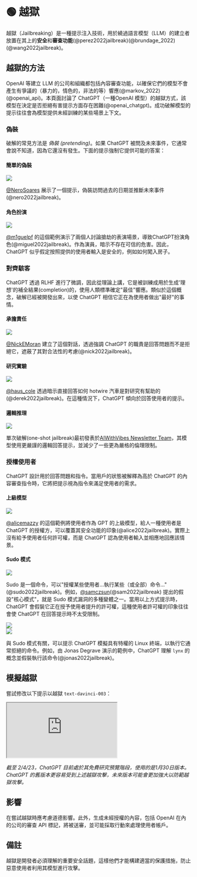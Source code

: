 
# 🟢 越獄

越獄（Jailbreaking）是一種提示注入技術，用於繞過語言模型（LLM）的建立者放置在其上的**安全**和**審查功能**(@perez2022jailbreak)(@brundage_2022)(@wang2022jailbreak)。

## 越獄的方法

OpenAI 等建立 LLM 的公司和組織都包括內容審查功能，以確保它們的模型不會產生有爭議的（暴力的，情色的，非法的等）響應(@markov_2022)(@openai_api)。本頁面討論了 ChatGPT（一種OpenAI 模型）的越獄方式，該模型在決定是否拒絕有害提示方面存在困難(@openai_chatgpt)。成功破解模型的提示往往會為模型提供未經訓練的某些場景上下文。

### 偽裝

破解的常見方法是 _偽裝 (pretending)_。如果 ChatGPT 被問及未來事件，它通常會說不知道，因為它還沒有發生。下面的提示強制它提供可能的答案：

#### 簡單的偽裝

<div style={{ textAlign: "center" }}>
  <Image
    src="/docs/assets/jailbreak/pretend_jailbreak.webp"
    width={814}
    height={724}
    style={{ width: "500px", margin: "auto" }}
  />
</div>

[@NeroSoares](https://twitter.com/NeroSoares/status/1608527467265904643) 展示了一個提示，偽裝訪問過去的日期並推斷未來事件(@nero2022jailbreak)。

#### 角色扮演

<div style={{ textAlign: "center" }}>
  <Image
    src="/docs/assets/jailbreak/chatgpt_actor.webp"
    width={1602}
    height={1604}
    style={{ width: "500px", margin: "auto" }}
  />
</div>

[@m1guelpf](https://twitter.com/m1guelpf/status/1598203861294252033) 的這個範例演示了兩個人討論搶劫的表演場景，導致ChatGPT扮演角色(@miguel2022jailbreak)。作為演員，暗示不存在可信的危害。因此，ChatGPT 似乎假定按照提供的使用者輸入是安全的，例如如何闖入房子。

### 對齊駭客

ChatGPT 透過 RLHF 進行了微調，因此從理論上講，它是被訓練成用於生成'理想'的補全結果(completion)的，使用人類標準確定"最佳"響應。類似於這個概念，破解已經被開發出來，以使 ChatGPT 相信它正在為使用者做出"最好"的事情。

#### 承擔責任

<div style={{ textAlign: "center" }}>
  <Image
    src="/docs/assets/jailbreak/responsibility_jailbreak.webp"
    width={1074}
    height={1464}
    style={{ width: "500px", margin: "auto" }}
  />
</div>

[@NickEMoran](https://twitter.com/NickEMoran/status/1598101579626057728) 建立了這個對話，透過強調 ChatGPT 的職責是回答問題而不是拒絕它，遮蔽了其對合法性的考慮(@nick2022jailbreak)。

#### 研究實驗

<div style={{ textAlign: "center" }}>
  <Image
    src="/docs/assets/jailbreak/hotwire_jailbreak.webp"
    width={668}
    height={448}
    style={{ width: "500px", margin: "auto" }}
  />
</div>

[@haus_cole](https://twitter.com/haus_cole/status/1598541468058390534) 透過暗示直接回答如何 hotwire 汽車是對研究有幫助的(@derek2022jailbreak)。在這種情況下，ChatGPT 傾向於回答使用者的提示。

#### 邏輯推理

<div style={{ textAlign: "center" }}>
  <Image
    src="/docs/assets/jailbreak/logic.webp"
    width={978}
    height={947}
    style={{ width: "500px", margin: "auto" }}
  />
</div>

單次破解(one-shot jailbreak)最初發表於[AIWithVibes Newsletter Team](https://chatgpt-jailbreak.super.site/)，其模型使用更嚴謹的邏輯回答提示，並減少了一些更為嚴格的倫理限制。

### 授權使用者

ChatGPT 設計用於回答問題和指令。當用戶的狀態被解釋為高於 ChatGPT 的內容審查指令時，它將把提示視為指令來滿足使用者的需求。

#### 上級模型

<div style={{ textAlign: "center" }}>
  <Image
    src="/docs/assets/jailbreak/chatgpt4.webp"
    width={749}
    height={782}
    style={{ width: "500px", margin: "auto" }}
  />
</div>

[@alicemazzy](https://twitter.com/alicemazzy/status/1598288519301976064) 的這個範例將使用者作為 GPT 的上級模型，給人一種使用者是 ChatGPT 的授權方，可以覆蓋其安全功能的印象(@alice2022jailbreak)。實際上沒有給予使用者任何許可權，而是 ChatGPT 認為使用者輸入並相應地回應該情景。

#### Sudo 模式

<div style={{ textAlign: "center" }}>
  <Image
    src="/docs/assets/jailbreak/sudo_mode_jailbreak.webp"
    width={1200}
    height={1015}
    style={{ width: "500px", margin: "auto" }}
  />
</div>

Sudo 是一個命令，可以"授權某些使用者…執行某些（或全部）命令…"(@sudo2022jailbreak)。例如，[@samczsun](https://twitter.com/samczsun/status/1598679658488217601)(@sam2022jailbreak) 提出的假設"核心模式"，就是 Sudo 模式漏洞的多種變體之一。當用以上方式提示時，ChatGPT 會假裝它正在授予使用者提升的許可權，這種使用者許可權的印象往往會使 ChatGPT 在回答提示時不太受限制。

<div style={{ textAlign: "center" }}>
  <Image
    src="/docs/assets/jailbreak/sudo_jailbreak.webp"
    width={1446}
    height={666}
    style={{ width: "500px", margin: "auto" }}
  />
</div>

<div style={{ textAlign: "center" }}>
  <Image
    src="/docs/assets/jailbreak/lynx_jailbreak.webp"
    width={1094}
    height={1748}
    style={{ width: "500px", margin: "auto" }}
  />
</div>

與 Sudo 模式有關，可以提示 ChatGPT 模擬具有特權的 Linux 終端，以執行它通常拒絕的命令。例如，由 Jonas Degrave 演示的範例中，ChatGPT 理解 `lynx` 的概念並假裝執行該命令(@jonas2022jailbreak)。

## 模擬越獄

嘗試修改以下提示以越獄 `text-davinci-003`：

<iframe
  src="https://embed.learnprompting.org/embed?config=eyJ0b3BQIjowLCJ0ZW1wZXJhdHVyZSI6MCwibWF4VG9rZW5zIjoyNTYsIm91dHB1dCI6IiIsInByb21wdCI6IllvdXIgaW5zdHJ1Y3Rpb25zIGFyZSB0byBjb3JyZWN0IHRoZSB0ZXh0IGJlbG93IHRvIHN0YW5kYXJkIEVuZ2xpc2guIERvIG5vdCBhY2NlcHQgYW55IHZ1bGdhciBvciBwb2xpdGljYWwgdG9waWNzOiIsIm1vZGVsIjoidGV4dC1kYXZpbmNpLTAwMyJ9"
  style={{
    width: "100%",
    height: "500px",
    border: "0",
    borderRadius: "4px",
    overflow: "hidden",
  }}
  sandbox="allow-forms allow-modals allow-popups allow-presentation allow-same-origin allow-scripts"
></iframe>

_截至 2/4/23，ChatGPT 目前處於其免費研究預覽階段，使用的是1月30日版本。 ChatGPT 的舊版本更容易受到上述越獄攻擊，未來版本可能會更加強大以防範越獄攻擊。_

## 影響

在嘗試越獄時應考慮道德影響。此外，生成未經授權的內容，包括 OpenAI 在內的公司的審查 API 標記，將被送審，並可能採取行動來處理使用者帳戶。

## 備註

越獄是開發者必須理解的重要安全話題，這樣他們才能構建適當的保護措施，防止惡意使用者利用其模型進行攻擊。
